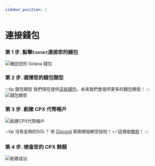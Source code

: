 ```yaml
---
sidebar_position: 2
---
```


# 連接錢包

### 第 1 步. 點擊`Connet`連接您的錢包
![確認您的 Solana 錢包](/img/tutorial/connect-wallet.png)

### 第 2 步. 選擇您的錢包類型
:::tip 錢包類型
我們現在提供[這些錢包](/docs/wallet/intro)，未來我們會提供更多的錢包類型！
:::
![錢包類型](/img/tutorial/wallet-type.png)

### 第 3 步. 創建 CPX 代幣帳戶

![創建CPX代幣帳戶](/img/tutorial/create-wallet.png)

:::tip
沒有足夠的SOL？ 來 [Discord](https://discord.gg/4rTM9tRV8s) 索取開發網空投吧！
👉這裡是[教程](/docs/wallet/sol-airdrop)！
:::

### 第 4 步. 檢查您的 CPX 餘額

![創建成功](/img/tutorial/create-successfully.png)
